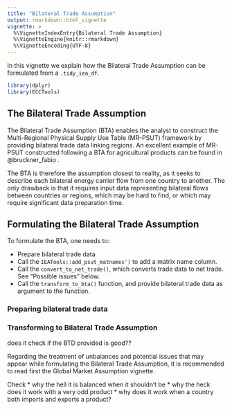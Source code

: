 ```yaml
---
title: "Bilateral Trade Assumption"
output: rmarkdown::html_vignette
vignette: >
  %\VignetteIndexEntry{Bilateral Trade Assumption}
  %\VignetteEngine{knitr::rmarkdown}
  %\VignetteEncoding{UTF-8}
---
```


In this vignette we explain how the Bilateral Trade Assumption can be formulated from a `.tidy_iea_df`.

```r
library(dplyr)
library(ECCTools)
```


## The Bilateral Trade Assumption

The Bilateral Trade Assumption (BTA) enables the analyst to construct the Multi-Regional Physical Supply Use Table (MR-PSUT) framework by providing bilateral trade data linking regions. An excellent example of MR-PSUT constructed following a BTA for agricultural products can be found in @bruckner_fabio .

The BTA is therefore the assumption closest to reality, as it seeks to describe each bilateral energy carrier flow from one country to another. The only drawback is that it requires input data representing bilateral flows between countries or regions, which may be hard to find, or which may require significant data preparation time.


## Formulating the Bilateral Trade Assumption

To formulate the BTA, one needs to:

* Prepare bilateral trade data
* Call the `IEATools::add_psut_matnames')` to add a matrix name column.
* Call the `convert_to_net_trade()`, which converts trade data to net trade. See "Possible issues" below.
* Call the `transform_to_bta()` function, and provide bilateral trade data as argument to the function.


### Preparing bilateral trade data




### Transforming to Bilateral Trade Assumption




does it check if the BTD provided is good??


Regarding the treatment of unbalances and potential issues that may appear while formulating the Bilateral Trade Assumption, it is recommended to read first the Global Market Assumption vignette.


Check
* why the hell it is balanced when it shouldn't be
* why the heck does it work with a very odd product
* why does it work when a country both imports and exports a product?
